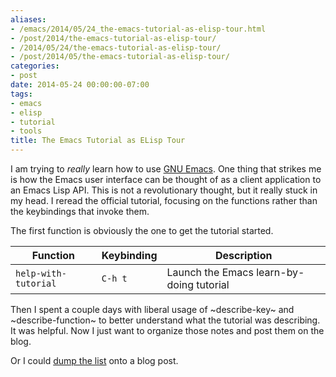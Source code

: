 ```yaml
---
aliases:
- /emacs/2014/05/24_the-emacs-tutorial-as-elisp-tour.html
- /post/2014/the-emacs-tutorial-as-elisp-tour/
- /2014/05/24/the-emacs-tutorial-as-elisp-tour/
- /post/2014/05/the-emacs-tutorial-as-elisp-tour/
categories:
- post
date: 2014-05-24 00:00:00-07:00
tags:
- emacs
- elisp
- tutorial
- tools
title: The Emacs Tutorial as ELisp Tour
---
```


[GNU Emacs]: https://www.gnu.org/software/emacs
I am trying to *really* learn how to use [GNU Emacs][]. One thing that
strikes me is how the Emacs user interface can be thought of as a
client application to an Emacs Lisp API. This is not a revolutionary
thought, but it really stuck in my head. I reread the official
tutorial, focusing on the functions rather than the keybindings that
invoke them.
<!--more-->

The first function is obviously the one to get the tutorial started.

 Function             | Keybinding | Description
----------------------|------------|-----------------------------------------
 `help-with-tutorial` | `C-h t`    | Launch the Emacs learn-by-doing tutorial 

Then I spent a couple days with liberal usage of ~describe-key~ and
~describe-function~ to better understand what the tutorial was
describing. It was helpful. Now I just want to organize those notes
and post them on the blog.

[dump the list]: /post/2014/05/elisp-functions-described-in-the-emacs-tutorial

Or I could [dump the list][] onto a blog post.